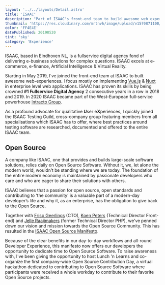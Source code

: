 ```yaml
---
layout: '../../layouts/Detail.astro'
title: 'ISAAC'
description: "Part of ISAAC's front-end team to build awesome web experiences built on Vue, Nuxt & other JavaScript frameworks."
thumbnail: 'https://res.cloudinary.com/mrtnvh/image/upload/v1570871100/mrtnvh.com/isaac.jpg'
color: 'FF4E4E'
datePublished: 20190520
tint: 'sky'
category: 'Experience'
---
```


ISAAC, based in Eindhoven NL, is a fullservice digital agency fond of delivering e-business solutions for complex questions. ISAAC excels at e-commerce, e-finance, Artificial Intelligence & Virtual Reality.

Starting in May 2019, I've joined the front-end team at ISAAC to built awesome web-experiences. I focus mostly on implementing [Vue.js](https://vuejs.org/) & [Nuxt](https://nuxtjs.org/) in enterprise level web applications. ISAAC has proven its skills by being crowned **#1 Fullservice Digital Agency** 2 consecutive years in a row in 2018 and 2019. In 2020 ISAAC became part of the West-European full-service powerhouse [Intracto Group](https://intracto.group).

As a profound advocate for qualitative **U**ser e**X**periences, I quickly joined the ISAAC Testing Guild, cross-company group featuring members from all specialisations which ISAAC has to offer, where best practices around testing software are researched, documented and offered to the entire ISAAC team.

## Open Source

A company like ISAAC, one that provides and builds large-scale software solutions, relies daily on Open Source Software. Without it, we, let alone the modern world, wouldn't be standing where we are today. The foundation of the entire modern economy is maintained by passionate developers who care and who are eager to share their solutions with others.

ISAAC believes that a passion for open source, open standards and contributing to ‘the community’ is a valuable part of a modern-day developer’s life and why it, as an enterprise, has the obligation to give back to the Open Source.

Together with [Friso Geerlings](https://www.linkedin.com/in/friso-geerlings-b47b384/) (CTO), [Koen Peters](https://www.linkedin.com/in/kfapeters/) (Technical Director Front-end) and [Jelle Raaijmakers](https://www.linkedin.com/in/jelleraaijmakers/) (former Technical Director PHP), we've penned down our vision and mission towards the Open Source Community. This has resulted in the [ISAAC Open Source Manifesto](https://www.isaac.nl/nl/developer-blog/open-source-manifest).

Because of the clear benefits in our day-to-day workflows and all-round Developer Experience, this manifesto now offers our developers the opportunity to dedicate time to Open Source Software. To raise awareness with, I've been giving the opportunity to host Lunch 'n Learns and co-organize the first company-wide Open Source Contribution Day, a virtual hackathon dedicated to contributing to Open Source Software where participants were received a whole workday to contribute to their favorite Open Source projects.
